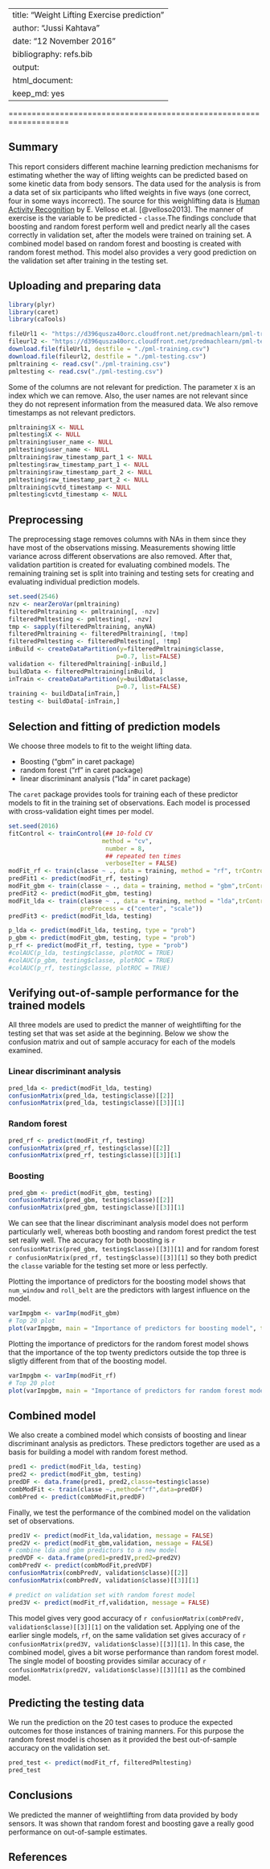----
title: "Weight Lifting Exercise prediction"
author: "Jussi Kahtava"
date: "12 November 2016"
bibliography: refs.bib
output: 
  html_document:
    keep_md: yes
---
===================================================================

## Summary

This report considers different machine learning prediction mechanisms for estimating whether the way of lifting weights can be predicted based on some kinetic data from body sensors. The data used for the analysis is from a data set of six participants who lifted weights in five ways (one correct, four in some ways incorrect). The source for this weighlifting data is [Human Activity Recognition](http://groupware.les.inf.puc-rio.br/har) by E. Velloso et.al. [@velloso2013]. The manner of exercise is the variable to be predicted - `classe`.The findings conclude that boosting and random forest perform well and predict nearly all the cases correctly in validation set, after the models were trained on training set. A combined model based on random forest and boosting is created with random forest method. This model also provides a very good prediction on the validation set after training in the testing set.

## Uploading and preparing data

```r

library(plyr)
library(caret)
library(caTools)
```

```r
fileUrl1 <- "https://d396qusza40orc.cloudfront.net/predmachlearn/pml-training.csv"
fileurl2 <- "https://d396qusza40orc.cloudfront.net/predmachlearn/pml-testing.csv"
download.file(fileUrl1, destfile = "./pml-training.csv")
download.file(fileurl2, destfile = "./pml-testing.csv")
pmltraining <- read.csv("./pml-training.csv")
pmltesting <- read.csv("./pml-testing.csv")
```
Some of the columns are not relevant for prediction. The parameter `X` is an index which we can remove. Also, the user names are not relevant since they do not represent information from the measured data. We also remove timestamps as not relevant predictors.
```r
pmltraining$X <- NULL
pmltesting$X <- NULL
pmltraining$user_name <- NULL
pmltesting$user_name <- NULL
pmltraining$raw_timestamp_part_1 <- NULL
pmltesting$raw_timestamp_part_1 <- NULL
pmltraining$raw_timestamp_part_2 <- NULL
pmltesting$raw_timestamp_part_2 <- NULL
pmltraining$cvtd_timestamp <- NULL
pmltesting$cvtd_timestamp <- NULL

```

## Preprocessing

The preprocessing stage removes columns with NAs in them since they have most of the observations missing. Measurements showing little variance across different observations are also removed. After that, validation partition is created for evaluating combined models. The remaining training set is split into training and testing sets for creating and evaluating individual prediction models.

```r
set.seed(2546)
nzv <- nearZeroVar(pmltraining)
filteredPmltraining <- pmltraining[, -nzv]
filteredPmltesting <- pmltesting[, -nzv]
tmp <- sapply(filteredPmltraining, anyNA)
filteredPmltraining <- filteredPmltraining[, !tmp]
filteredPmltesting <- filteredPmltesting[, !tmp]
inBuild <- createDataPartition(y=filteredPmltraining$classe,
                              p=0.7, list=FALSE)
validation <- filteredPmltraining[-inBuild,]
buildData <- filteredPmltraining[inBuild, ]
inTrain <- createDataPartition(y=buildData$classe,
                              p=0.7, list=FALSE)
training <- buildData[inTrain,]
testing <- buildData[-inTrain,]
```

## Selection and fitting of prediction models

We choose three models to fit to the weight lifting data. 

- Boosting ("gbm" in caret package)
- random forest ("rf" in caret package)
- linear discriminant analysis ("lda" in caret package)

The `caret` package provides tools for training each of these predictor models to fit in the training set of observations. Each model is processed with cross-validation eight times per model.

```r
set.seed(2016)
fitControl <- trainControl(## 10-fold CV
                          method = "cv",
                           number = 8,
                           ## repeated ten times
                           verboseIter = FALSE)
modFit_rf <- train(classe ~ ., data = training, method = "rf", trControl = fitControl)
predFit1 <- predict(modFit_rf, testing)
modFit_gbm <- train(classe ~ ., data = training, method = "gbm",trControl = fitControl)
predFit2 <- predict(modFit_gbm, testing)
modFit_lda <- train(classe ~ ., data = training, method = "lda",trControl = fitControl,
                    preProcess = c("center", "scale"))
predFit3 <- predict(modFit_lda, testing)

```



```r
p_lda <- predict(modFit_lda, testing, type = "prob")
p_gbm <- predict(modFit_gbm, testing, type = "prob")
p_rf <- predict(modFit_rf, testing, type = "prob")
#colAUC(p_lda, testing$classe, plotROC = TRUE)
#colAUC(p_gbm, testing$classe, plotROC = TRUE)
#colAUC(p_rf, testing$classe, plotROC = TRUE)
```

## Verifying out-of-sample performance for the trained models

All three models are used to predict the manner of weightlifting for the testing set that was set aside at the beginning. Below we show the confusion matrix and out of sample accuracy for each of the models examined.

### Linear discriminant analysis
```r
pred_lda <- predict(modFit_lda, testing)
confusionMatrix(pred_lda, testing$classe)[[2]]
confusionMatrix(pred_lda, testing$classe)[[3]][1]
```

### Random forest
```r
pred_rf <- predict(modFit_rf, testing)
confusionMatrix(pred_rf, testing$classe)[[2]]
confusionMatrix(pred_rf, testing$classe)[[3]][1]
```

### Boosting
```r
pred_gbm <- predict(modFit_gbm, testing)
confusionMatrix(pred_gbm, testing$classe)[[2]]
confusionMatrix(pred_gbm, testing$classe)[[3]][1]
```
We can see that the linear discriminant analysis model does not perform particularly well, whereas both boosting and random forest predict the test set really well. The accuracy for both boosting is `r confusionMatrix(pred_gbm, testing$classe)[[3]][1]` and for random forest `r confusionMatrix(pred_rf, testing$classe)[[3]][1]` so they both predict the `classe` variable for the testing set more or less perfectly.

Plotting the importance of predictors for the boosting model shows that `num_window` and `roll_belt` are the predictors with largest influence on the model.
```r
varImpgbm <- varImp(modFit_gbm)
# Top 20 plot
plot(varImpgbm, main = "Importance of predictors for boosting model", top = 20)
```

Plotting the importance of predictors for the random forest model shows that the importance of the top twenty predictors outside the top three is sligtly different from that of the boosting model.
```r
varImpgbm <- varImp(modFit_rf)
# Top 20 plot
plot(varImpgbm, main = "Importance of predictors for random forest model", top = 20)
```

## Combined model

We also create a combined model which consists of boosting and linear discriminant analysis as predictors. These predictors together are used as a basis for building a model with random forest method.

```r
pred1 <- predict(modFit_lda, testing)
pred2 <- predict(modFit_gbm, testing)
predDF <- data.frame(pred1, pred2,classe=testing$classe)
combModFit <- train(classe ~.,method="rf",data=predDF)
combPred <- predict(combModFit,predDF)
```

Finally, we test the performance of the combined model on the validation set of observations.
```r
pred1V <- predict(modFit_lda,validation, message = FALSE) 
pred2V <- predict(modFit_gbm,validation, message = FALSE)
# combine lda and gbm predictors to a new model
predVDF <- data.frame(pred1=pred1V,pred2=pred2V)
combPredV <- predict(combModFit,predVDF)
confusionMatrix(combPredV, validation$classe)[[2]]
confusionMatrix(combPredV, validation$classe)[[3]][1]

# predict on validation set with random forest model
pred3V <- predict(modFit_rf,validation, message = FALSE)
```
This model gives very good accuracy of `r confusionMatrix(combPredV, validation$classe)[[3]][1]` on the validation set. Applying one of the earlier single models, `rf`, on the same validation set gives accuracy of `r confusionMatrix(pred3V, validation$classe)[[3]][1]`. In this case, the combined model, gives a bit worse performance than random forest model. The single model of boosting provides similar accuracy of 
`r confusionMatrix(pred2V, validation$classe)[[3]][1]` as the combined model.

## Predicting the testing data

We run the prediction on the 20 test cases to produce the expected outcomes for those instances of training manners. For this purpose the random forest model is chosen as it provided the best out-of-sample accuracy on the validation set.
```r
pred_test <- predict(modFit_rf, filteredPmltesting)
pred_test
```
## Conclusions

We predicted the manner of weightlifting from data provided by body sensors. It was shown that random forest and boosting gave a really good performance on out-of-sample estimates.

## References